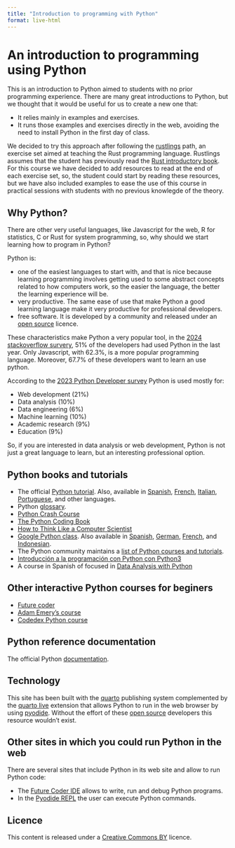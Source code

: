 ```yaml
---
title: "Introduction to programming with Python"
format: live-html
---
```


# An introduction to programming using Python

This is an introduction to Python aimed to students with no prior programming experience.
There are many great introductions to Python, but we thought that it would be useful for us to create a new one that:

  - It relies mainly in examples and exercises.
  - It runs those examples and exercises directly in the web, avoiding the need to install Python in the first day of class.

We decided to try this approach after following the [rustlings](https://github.com/rust-lang/rustlings/) path, an exercise set aimed at teaching the Rust programming language.
Rustlings assumes that the student has previously read the [Rust introductory book](https://doc.rust-lang.org/book/).
For this course we have decided to add resources to read at the end of each exercise set, so, the student could start by reading these resources, but we have also included examples to ease the use of this course in practical sessions with students with no previous knowlegde of the theory.

## Why Python?

There are other very useful languages, like Javascript for the web, R for statistics, C or Rust for system programming, so, why should we start learning how to program in Python?

Python is:

- one of the easiest languages to start with, and that is nice because learning programming involves getting used to some abstract concepts related to how computers work, so the easier the language, the better the learning experience will be.
- very productive. The same ease of use that make Python a good learning language make it very productive for professional developers.
- free software. It is developed by a community and released under an [open source](https://en.wikipedia.org/wiki/Open_source) licence.

These characteristics make Python a very popular tool, in the [2024 stackoverflow survery](https://survey.stackoverflow.co/2024/technology), 51% of the developers had used Python in the last year.
Only Javascript, with 62.3%, is a more popular programming language.
Moreover, 67.7% of these developers want to learn an use python.

According to the [2023 Python Developer survey](https://lp.jetbrains.com/python-developers-survey-2023/) Python is used mostly for:

- Web development (21%)
- Data analysis (10%)
- Data engineering (6%)
- Machine learning (10%)
- Academic research (9%)
- Education (9%)

So, if you are interested in data analysis or web development, Python is not just a great language to learn, but an interesting professional option.

## Python books and tutorials

- The official [Python tutorial](https://docs.python.org/3/tutorial/index.html). Also, available in [Spanish](https://docs.python.org/es/3/tutorial/index.html), [French](https://docs.python.org/fr/3/tutorial/index.html), [Italian](https://docs.python.org/it/3/tutorial/index.html), [Portuguese](https://docs.python.org/pt-br/3/tutorial/index.html), and other languages.
- Python [glossary](https://docs.python.org/3/glossary.html).
- [Python Crash Course](https://nostarch.com/python-crash-course-3rd-edition)
- [The Python Coding Book](https://thepythoncodingbook.com/)
- [How to Think Like a Computer Scientist](https://runestone.academy/ns/books/published/thinkcspy/index.html)
- [Google Python class](https://developers.google.com/edu/python). Also available in [Spanish](https://developers.google.com/edu/python), [German](https://developers.google.com/edu/python), [French](https://developers.google.com/edu/python), and [Indonesian](https://developers.google.com/edu/python).
- The Python community maintains a [list of Python courses and tutorials](https://wiki.python.org/moin/BeginnersGuide/NonProgrammers).
- [Introducción a la programación con Python con Python3](https://repositori.uji.es/xmlui/handle/10234/102653)
- A course in Spanish of focused in [Data Analysis with Python](https://github.com/JoseBlanca/py_industriales)


## Other interactive Python courses for beginers

- [Future coder](https://futurecoder.io/course/#toc)
- [Adam Emery's course](https://learn-python.adamemery.dev/)
- [Codedex Python course](https://www.codedex.io/python/)

## Python reference documentation

The official Python [documentation](https://docs.python.org/3/).

## Technology

This site has been built with the [quarto](https://quarto.org/) publishing system complemented by the [quarto live](https://github.com/r-wasm/quarto-live) extension that allows Python to run in the web browser by using [pyodide](https://pyodide.org/). Without the effort of these [open source](https://en.wikipedia.org/wiki/Open_source) developers this resource wouldn't exist.

## Other sites in which you could run Python in the web

There are several sites that include Python in its web site and allow to run Python code:

  - The [Future Coder IDE](https://futurecoder.io/course/#ide) allows to write, run and debug Python programs.
  - In the [Pyodide REPL](https://pyodide.org/en/stable/console.html) the user can execute Python commands.

## Licence

This content is released under a [Creative Commons BY](https://creativecommons.org/licenses/by/4.0/) licence.